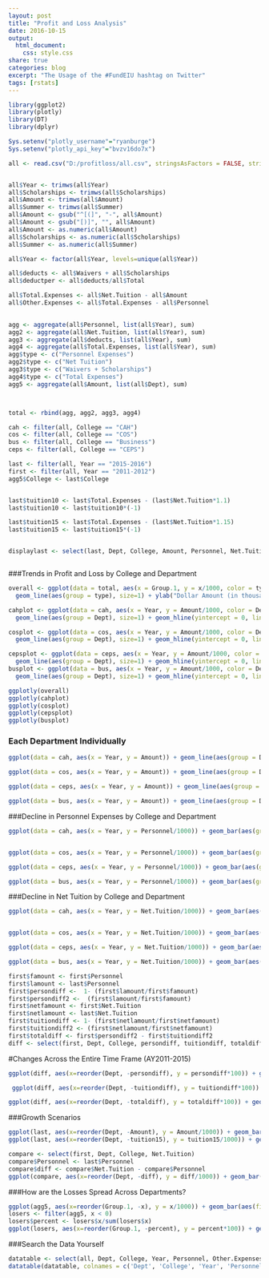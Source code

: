 ```yaml
---
layout: post
title: "Profit and Loss Analysis"
date: 2016-10-15
output:
  html_document:
    css: style.css
share: true
categories: blog
excerpt: "The Usage of the #FundEIU hashtag on Twitter"
tags: [rstats]
---
```





```r
library(ggplot2)
library(plotly)
library(DT)
library(dplyr)

Sys.setenv("plotly_username"="ryanburge")
Sys.setenv("plotly_api_key"="bvzv16do7x")

all <- read.csv("D:/profitloss/all.csv", stringsAsFactors = FALSE, strip.white = TRUE)


all$Year <- trimws(all$Year)
all$Scholarships <- trimws(all$Scholarships)
all$Amount <- trimws(all$Amount)
all$Summer <- trimws(all$Summer)
all$Amount <- gsub("^[(]", "-", all$Amount)
all$Amount <- gsub("[)]", "", all$Amount)
all$Amount <- as.numeric(all$Amount)
all$Scholarships <- as.numeric(all$Scholarships)
all$Summer <- as.numeric(all$Summer)

all$Year <- factor(all$Year, levels=unique(all$Year))

all$deducts <- all$Waivers + all$Scholarships
all$deductper <- all$deducts/all$Total

all$Total.Expenses <- all$Net.Tuition - all$Amount
all$Other.Expenses <- all$Total.Expenses - all$Personnel
  

agg <- aggregate(all$Personnel, list(all$Year), sum)
agg2 <- aggregate(all$Net.Tuition, list(all$Year), sum)
agg3 <- aggregate(all$deducts, list(all$Year), sum)
agg4 <- aggregate(all$Total.Expenses, list(all$Year), sum)
agg$type <- c("Personnel Expenses")
agg2$type <- c("Net Tuition")
agg3$type <- c("Waivers + Scholarships")
agg4$type <- c("Total Expenses")
agg5 <- aggregate(all$Amount, list(all$Dept), sum)



total <- rbind(agg, agg2, agg3, agg4)

cah <- filter(all, College == "CAH")
cos <- filter(all, College == "COS")
bus <- filter(all, College == "Business")
ceps <- filter(all, College == "CEPS")

last <- filter(all, Year == "2015-2016")
first <- filter(all, Year == "2011-2012")
agg5$College <- last$College


last$tuition10 <- last$Total.Expenses - (last$Net.Tuition*1.1)
last$tuition10 <- last$tuition10*(-1)

last$tuition15 <- last$Total.Expenses - (last$Net.Tuition*1.15)
last$tuition15 <- last$tuition15*(-1)


displaylast <- select(last, Dept, College, Amount, Personnel, Net.Tuition, deductper)



```

###Trends in Profit and Loss by College and Department


```r
overall <- ggplot(data = total, aes(x = Group.1, y = x/1000, color = type, label = type)) +
  geom_line(aes(group = type), size=1) + ylab("Dollar Amount (in thousands)") + xlab("Academic Year") + ggtitle("Overall Trends")

cahplot <- ggplot(data = cah, aes(x = Year, y = Amount/1000, color = Dept, label = Dept)) +
  geom_line(aes(group = Dept), size=1) + geom_hline(yintercept = 0, linetype = "longdash") + ylab("Profit/Loss (in thousands)") + ggtitle("College of Arts and Humanities")

cosplot <- ggplot(data = cos, aes(x = Year, y = Amount/1000, color = Dept, label = Dept)) +
  geom_line(aes(group = Dept), size=1) + geom_hline(yintercept = 0, linetype = "longdash") + ylab("Profit/Loss (in thousands)") + ggtitle("College of Science")

cepsplot <- ggplot(data = ceps, aes(x = Year, y = Amount/1000, color = Dept, label = Dept)) +
  geom_line(aes(group = Dept), size=1) + geom_hline(yintercept = 0, linetype = "longdash") + ylab("Profit/Loss (in thousands)")+ ggtitle("College of Education and Professional studies")
busplot <- ggplot(data = bus, aes(x = Year, y = Amount/1000, color = Dept, label = Dept)) +
  geom_line(aes(group = Dept), size=1) + geom_hline(yintercept = 0, linetype = "longdash") + ylab("Profit/Loss (in thousands)")+ ggtitle("College of Business")

```

```r
ggplotly(overall)
ggplotly(cahplot)
ggplotly(cosplot)
ggplotly(cepsplot)
ggplotly(busplot)
```

### Each Department Individually

```r
ggplot(data = cah, aes(x = Year, y = Amount)) + geom_line(aes(group = Dept)) + theme(axis.text.x = element_text(angle = 90)) + facet_wrap(~Dept) + ylab("Profit or Loss") + geom_hline(yintercept = 0, linetype = "longdash") + ggtitle("College of Arts and Humanities")

ggplot(data = cos, aes(x = Year, y = Amount)) + geom_line(aes(group = Dept)) + theme(axis.text.x = element_text(angle = 90)) + facet_wrap(~Dept) + ylab("Profit or Loss") + geom_hline(yintercept = 0, linetype = "longdash") + ggtitle("College of Science")

ggplot(data = ceps, aes(x = Year, y = Amount)) + geom_line(aes(group = Dept)) + theme(axis.text.x = element_text(angle = 90)) + facet_wrap(~Dept) + ylab("Profit or Loss") + geom_hline(yintercept = 0, linetype = "longdash") + ggtitle("College of Education and Professional studies")

ggplot(data = bus, aes(x = Year, y = Amount)) + geom_line(aes(group = Dept)) + theme(axis.text.x = element_text(angle = 90)) + facet_wrap(~Dept) + ylab("Profit or Loss") + geom_hline(yintercept = 0, linetype = "longdash") + ggtitle("College of Business")
```

###Decline in Personnel Expenses by College and Department

```r
ggplot(data = cah, aes(x = Year, y = Personnel/1000)) + geom_bar(aes(group = Dept),stat="identity") + theme(axis.text.x = element_text(angle = 90)) + facet_wrap(~Dept) + ylab("Personnel Expenses (in thousands)" ) + geom_hline(yintercept = 0, linetype = "longdash") + ggtitle("College of Arts and Humanities")


ggplot(data = cos, aes(x = Year, y = Personnel/1000)) + geom_bar(aes(group = Dept),stat="identity") + theme(axis.text.x = element_text(angle = 90)) + facet_wrap(~Dept) + ylab("Personnel Expenses (in thousands)" ) + geom_hline(yintercept = 0, linetype = "longdash") + ggtitle("College of Science")

ggplot(data = ceps, aes(x = Year, y = Personnel/1000)) + geom_bar(aes(group = Dept),stat="identity") + theme(axis.text.x = element_text(angle = 90)) + facet_wrap(~Dept) + ylab("Personnel Expenses (in thousands)" ) + geom_hline(yintercept = 0, linetype = "longdash") + ggtitle("College of Education and Professional Studies")

ggplot(data = bus, aes(x = Year, y = Personnel/1000)) + geom_bar(aes(group = Dept),stat="identity") + theme(axis.text.x = element_text(angle = 90)) + facet_wrap(~Dept) + ylab("Personnel Expenses (in thousands)" ) + geom_hline(yintercept = 0, linetype = "longdash") + ggtitle("College of Business")
```

###Decline in Net Tuition by College and Department

```r
ggplot(data = cah, aes(x = Year, y = Net.Tuition/1000)) + geom_bar(aes(group = Dept),stat="identity") + theme(axis.text.x = element_text(angle = 90)) + facet_wrap(~Dept) + ylab("Net Tuition (in thousands)" ) + geom_hline(yintercept = 0, linetype = "longdash") + ggtitle("College of Arts and Humanities")


ggplot(data = cos, aes(x = Year, y = Net.Tuition/1000)) + geom_bar(aes(group = Dept),stat="identity") + theme(axis.text.x = element_text(angle = 90)) + facet_wrap(~Dept) + ylab("Net Tuition (in thousands)" ) + geom_hline(yintercept = 0, linetype = "longdash")+ ggtitle("College of Science")

ggplot(data = ceps, aes(x = Year, y = Net.Tuition/1000)) + geom_bar(aes(group = Dept),stat="identity") + theme(axis.text.x = element_text(angle = 90)) + facet_wrap(~Dept) + ylab("Net Tuition (in thousands)" ) + geom_hline(yintercept = 0, linetype = "longdash") + ggtitle("College of Education and Professional Studies")

ggplot(data = bus, aes(x = Year, y = Net.Tuition/1000)) + geom_bar(aes(group = Dept),stat="identity") + theme(axis.text.x = element_text(angle = 90)) + facet_wrap(~Dept) + ylab("Net Tuition (in thousands)" ) + geom_hline(yintercept = 0, linetype = "longdash")+ ggtitle("Business")
```


```r

first$famount <- first$Personnel
first$lamount <- last$Personnel
first$persondiff <-  1- (first$lamount/first$famount)
first$persondiff2 <-  (first$lamount/first$famount)
first$netfamount <- first$Net.Tuition
first$netlamount <- last$Net.Tuition
first$tuitiondiff <- 1- (first$netlamount/first$netfamount)
first$tuitiondiff2 <- (first$netlamount/first$netfamount)
first$totaldiff <- first$persondiff2 - first$tuitiondiff2
diff <- select(first, Dept, College, persondiff, tuitiondiff, totaldiff)
```

#Changes Across the Entire Time Frame (AY2011-2015)

```r
ggplot(diff, aes(x=reorder(Dept, -persondiff), y = persondiff*100)) + geom_bar(aes(fill=College),stat="identity") + theme(axis.text.x = element_text(angle = 90)) +xlab("Department") + ylab("Personnel Cuts from AY2011-AY2015 (Percentage)") + geom_hline(yintercept = 0, linetype = "longdash") + ggtitle("Personnel Reductions (by Percentage) From AY2011-AY2015")

 ggplot(diff, aes(x=reorder(Dept, -tuitiondiff), y = tuitiondiff*100)) + geom_bar(aes(fill=College),stat="identity") + theme(axis.text.x = element_text(angle = 90)) +xlab("Department") + ylab("Tuition Loss from AY2011-AY2015 (Percentage)") + geom_segment(aes(x = 25, y = -35, xend = 27.5, yend = -25), arrow = arrow(length = unit(.5, "cm"))) + annotate("text", x = 22.5, y = -40, label = "Depts with Positive Tuition Growth") + geom_hline(yintercept = 0, linetype = "longdash") + ggtitle("Tuition Losses (by Percentage) From AY2011-AY2015 ")

ggplot(diff, aes(x=reorder(Dept, -totaldiff), y = totaldiff*100)) + geom_bar(aes(fill=College),stat="identity") + theme(axis.text.x = element_text(angle = 90)) + annotate("text", x = 12.5, y = 55, label = "Depts Where Personnel Cut Haven't Kept Pace w/Tuition Declines") + annotate("rect", xmin = 0, xmax = 26, ymin = 0, ymax = 50,  alpha = .2) +xlab("Department") + ylab("Difference between Personnel Cuts and Tuition Declines") + geom_vline(xintercept = 26, linetype = "longdash") + ggtitle("Differences Between Personnel Reduction and Tuition Losses From AY2011-AY2015" )
```

###Growth Scenarios 


```r
ggplot(last, aes(x=reorder(Dept, -Amount), y = Amount/1000)) + geom_bar(aes(fill=College),stat="identity") + theme(axis.text.x = element_text(angle = 90)) +xlab("Department") + ylab("Profit or Loss By Department (in Thousands)") + geom_hline(yintercept = 0, linetype = "longdash") + ggtitle("Profit or Loss in AY2015-2016") + geom_vline(xintercept = 17, linetype = "longdash")
ggplot(last, aes(x=reorder(Dept, -tuition15), y = tuition15/1000)) + geom_bar(aes(fill=College),stat="identity") + theme(axis.text.x = element_text(angle = 90)) +xlab("Department") + ylab("Personnel Cuts from AY2011-AY2015 (in Thousands)") + geom_hline(yintercept = 0, linetype = "longdash") + ggtitle("Profit or Loss if Net Tuition Rose 15%") + geom_vline(xintercept = 20, linetype = "longdash")

compare <- select(first, Dept, College, Net.Tuition)
compare$Personnel <- last$Personnel
compare$diff <- compare$Net.Tuition - compare$Personnel
ggplot(compare, aes(x=reorder(Dept, -diff), y = diff/1000)) + geom_bar(aes(fill=College),stat="identity") + theme(axis.text.x = element_text(angle = 90)) +xlab("Department") + ylab("Personnel Cuts from AY2011-AY2015 (in Thousands)") + geom_hline(yintercept = 0, linetype = "longdash") + ggtitle("Profit or Loss if Net Tuition was at AY2011-2012 Levels") + geom_vline(xintercept = 29, linetype = "longdash")
```


###How are the Losses Spread Across Departments?

```r
ggplot(agg5, aes(x=reorder(Group.1, -x), y = x/1000)) + geom_bar(aes(fill=College),stat="identity") + theme(axis.text.x = element_text(angle = 90)) +xlab("Department") + ylab("Dollar Amount (in Thousands)") + geom_hline(yintercept = 0, linetype = "longdash") + ggtitle("Total Profit/Loss by Department From AY2011-AY2015")
losers <- filter(agg5, x < 0)
losers$percent <- losers$x/sum(losers$x)
ggplot(losers, aes(x=reorder(Group.1, -percent), y = percent*100)) + geom_bar(aes(fill=College),stat="identity") + theme(axis.text.x = element_text(angle = 90)) +xlab("Department") + ylab("Percent of Total Loss") + geom_hline(yintercept = 0, linetype = "longdash") + ggtitle("Which Departments Have Accounted for the Biggest Losses?")
```


###Search the Data Yourself

```r
datatable <- select(all, Dept, College, Year, Personnel, Other.Expenses, Total, Net.Tuition, Amount)
datatable(datatable, colnames = c('Dept', 'College', 'Year', 'Personnel Budget', 'Other Expenses', 'Total Tuition', 'Net Tuition', 'Total Profit or Loss'))

```
